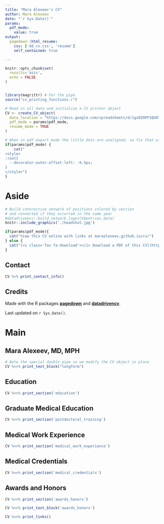 ```yaml
---
title: "Mara Alexeev's CV"
author: Mara Alexeev
date: "`r Sys.Date()`"
params:
  pdf_mode:
    value: true
output:
  pagedown::html_resume:
    css: ['dd_cv.css', 'resume']
    self_contained: true

---
```


```r
knitr::opts_chunk$set(
  results='asis', 
  echo = FALSE
)


library(magrittr) # For the pipe
source("cv_printing_functions.r")

# Read in all data and initialize a CV printer object
CV <- create_CV_object(
  data_location = "https://docs.google.com/spreadsheets/d/1gv0IOPF5QUOYPOUWHsEAlha2bFvXcRfDnfm1W67iFnw",  
  pdf_mode = params$pdf_mode,
  resume_mode = TRUE
)
```


```r
# When in pdf export mode the little dots are unaligned, so fix that with some conditional CSS.
if(params$pdf_mode) {
    cat("
<style>
:root{
  --decorator-outer-offset-left: -6.5px;
}
</style>")
}
```


Aside
================================================================================

```r
# Build interactive network of positions colored by section
# and connected if they occurred in the same year
#datadrivencv::build_network_logo(CV$entries_data)
knitr::include_graphics('./headshot.jpg')
```


```r
if(params$pdf_mode){
  cat("View this CV online with links at maraalexeev.github.io/cv/")
} else {
  cat("[<i class='fas fa-download'></i> Download a PDF of this CV](https://github.com/MaraAlexeev/cv/raw/master/docs/MaraAlexeev_LongFormCV.pdf)")
}
```

Contact {#contact}
--------------------------------------------------------------------------------

```r
CV %>% print_contact_info()
```



Credits {#credits}
--------------------------------------------------------------------------------

Made with the R packages [**pagedown**](https://github.com/rstudio/pagedown) and [**datadrivencv**](https://github.com/nstrayer/datadrivencv). 

Last updated on `r Sys.Date()`.



Main
================================================================================

Mara Alexeev, MD, MPH {#title}
--------------------------------------------------------------------------------

```r
# Note the special double pipe so we modify the CV object in place
CV %<>% print_text_block("longform") 
```


Education {data-icon=graduation-cap data-concise=true}
--------------------------------------------------------------------------------

```r
CV %<>% print_section('education')
```


Graduate Medical Education  {data-icon=hospital data-concise=true}
--------------------------------------------------------------------------------

```r
CV %<>% print_section('postdoctoral_training')
```


Medical Work Experience {data-icon=user-md data-concise=true}
--------------------------------------------------------------------------------

```r
CV %<>% print_section('medical_work_experience')
```

<!-- These breaks just force a new page so section doesn't get cut off -->

Medical Credentials  {data-icon=medkit data-concise=true}
--------------------------------------------------------------------------------

```r
CV %<>% print_section('medical_credentials')
```

Awards and Honors  {data-icon=star data-concise=true}
--------------------------------------------------------------------------------

```r
CV %<>% print_section('awards_honors')
```

::: aside
```r
CV %<>% print_text_block('awards_honors')
```
:::

```r
CV %<>% print_links()
```

